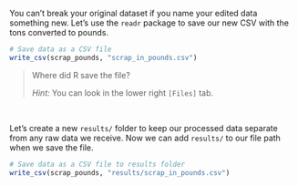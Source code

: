 
You can't break your original dataset if you name your edited data something new. Let's use the `readr` package to save our new CSV with the tons converted to pounds.

```{r write-csv1, eval=F}
# Save data as a CSV file 
write_csv(scrap_pounds, "scrap_in_pounds.csv")
```

>
> Where did R save the file? 
>
> _Hint:_ You can look in the lower right `[Files]` tab.
>

<br>

Let's create a new `results/` folder to keep our processed data separate from any raw data we receive. Now we can add `results/` to our file path when we save the file.

```{r write-csv2, eval=F}
# Save data as a CSV file to results folder
write_csv(scrap_pounds, "results/scrap_in_pounds.csv")
```

<br>

